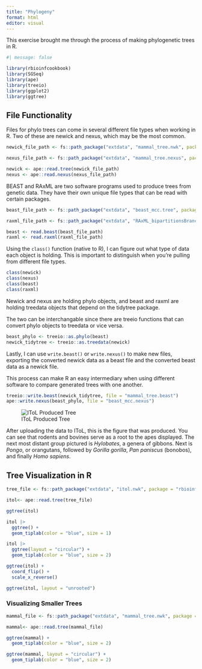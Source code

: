 ```yaml
---
title: "Phylogeny"
format: html
editor: visual
---
```


This exercise brought me through the process of making phylogenetic trees in R. 

```r
#| message: false

library(rbioinfcookbook)
library(SGSeq)
library(ape)
library(treeio)
library(ggplot2)
library(ggtree)
```

## File Functionality

Files for phylo trees can come in several different file types when working in R. Two of these are newick and nexus, which may be the most common.

```r
newick_file_path <- fs::path_package("extdata", "mammal_tree.nwk", package = "rbioinfcookbook" )

nexus_file_path <- fs::path_package("extdata", "mammal_tree.nexus", package = "rbioinfcookbook")

newick <- ape::read.tree(newick_file_path)
nexus <- ape::read.nexus(nexus_file_path)
```

BEAST and RAxML are two software programs used to produce trees from genetic data. They have their own unique file types that can be read with certain packages.

```r
beast_file_path <- fs::path_package("extdata", "beast_mcc.tree", package = "rbioinfcookbook")

raxml_file_path <- fs::path_package("extdata", "RAxML_bipartitionsBranchLabels.H3", package = "rbioinfcookbook")

beast <- read.beast(beast_file_path)
raxml <- read.raxml(raxml_file_path)
```

Using the `class()` function (native to R), I can figure out what type of data each object is holding. This is important to distinguish when you're pulling from different file types.

```r
class(newick)
class(nexus)
class(beast)
class(raxml)
```
Newick and nexus are holding phylo objects, and beast and raxml are holding treedata objects that depend on the tidytree package.

The two can be interchangable since there are treeio functions that can convert phylo objects to treedata or vice versa. 

```r
beast_phylo <- treeio::as.phylo(beast)
newick_tidytree <- treeio::as.treedata(newick)
```

Lastly, I can use `write.beast()` or `write.nexus()` to make new files, exporting the converted newick data as a beast file and the converted beast data as a newick file.

This process can make R an easy intermediary when using different software to compare generated trees with one another.

```r
treeio::write.beast(newick_tidytree, file = "mammal_tree.beast")
ape::write.nexus(beast_phylo, file = "beast_mcc.nexus")
```

![IToL Produced Tree](itol_vis.svg){.lightbox}

After uploading the data to IToL, this is the figure that was produced. You can see that rodents and bovines serve as a root to the apes displayed. The next most distant group pictured is *Hylobates*, a genera of gibbons. Next is *Pongo*, or orangutans, followed by *Gorilla gorilla*, *Pan paniscus* (bonobos), and finally *Homo sapiens*.

## Tree Visualization in R

```r
tree_file <- fs::path_package("extdata", "itol.nwk", package = "rbioinfcookbook")

itol<- ape::read.tree(tree_file)
```

```r
ggtree(itol)
```

```r
itol |>
  ggtree() + 
  geom_tiplab(color = "blue", size = 1)
```

```r
itol |> 
  ggtree(layout = "circular") + 
  geom_tiplab(color = "blue", size = 2)
```

```r
ggtree(itol) +
  coord_flip() +
  scale_x_reverse()
```

```r
ggtree(itol, layout = "unrooted")
```

### Visualizing Smaller Trees

```r
mammal_file <- fs::path_package("extdata", "mammal_tree.nwk", package = "rbioinfcookbook" )

mammal<- ape::read.tree(mammal_file)
```

```r
ggtree(mammal) +
  geom_tiplab(color = "blue", size = 2)
```

```r
ggtree(mammal, layout = "circular") +
  geom_tiplab(color = "blue", size = 2)
```

